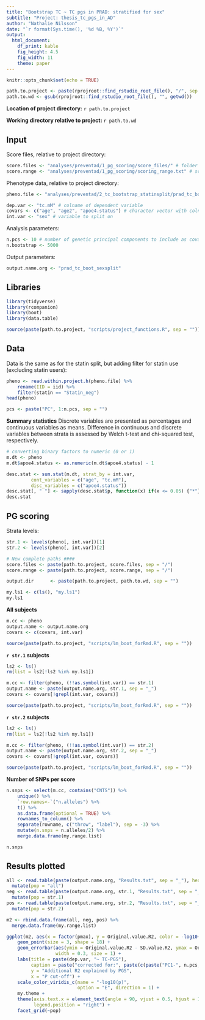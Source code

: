 ```yaml
---
title: "Bootstrap TC ~ TC pgs in PRAD: stratified for sex"
subtitle: "Project: thesis_tc_pgs_in_AD"
author: "Nathalie Nilsson"
date: "`r format(Sys.time(), '%d %B, %Y')`"
output: 
  html_document: 
    df_print: kable
    fig_height: 4.5
    fig_width: 11
    theme: paper
---
```


```r
knitr::opts_chunk$set(echo = TRUE)
```

```r
path.to.project <- paste(rprojroot::find_rstudio_root_file(), "/", sep = "")
path.to.wd <- gsub(rprojroot::find_rstudio_root_file(), "", getwd())
```
**Location of project directory:** `r path.to.project`

**Working directory relative to project:** `r path.to.wd`

## Input

Score files, relative to project directory: 
```r
score.files <- "analyses/preventad/1_pg_scoring/score_files/" # folder with score files
score.range <- "analyses/preventad/1_pg_scoring/scoring_range.txt" # scoring range file
```

Phenotype data, relative to project directory:
```r
pheno.file <- "analyses/preventad/2_tc_bootstrap_statinsplit/prad_tc_boot_data.txt"

dep.var <- "tc.mM" # colname of dependent variable
covars <- c("age", "age2", "apoe4.status") # character vector with colnames of covariates
int.var <- "sex" # variable to split on
```

Analysis parameters:
```r
n.pcs <- 10 # number of genetic principal components to include as covariates
n.bootstrap <- 5000
```

Output parameters:
```r
output.name.org <- "prad_tc_boot_sexsplit"
```

## Libraries
```r
library(tidyverse)
library(rcompanion)
library(boot)
library(data.table)

source(paste(path.to.project, "scripts/project_functions.R", sep = ""))
```

## Data
Data is the same as for the statin split, but adding filter for statin use (excluding statin users):
```r
pheno <- read.within.project.h(pheno.file) %>%
    rename(IID = iid) %>%
    filter(statin == "Statin_neg")
head(pheno)

pcs <- paste("PC", 1:n.pcs, sep = "")
```

**Summary statistics**
Discrete variables are presented as percentages and continuous variables as means. Difference in continuous and discrete variables between strata is assessed by Welch t-test and chi-squared test, respectively.
```r
# converting binary factors to numeric (0 or 1)
m.dt <- pheno
m.dt$apoe4.status <- as.numeric(m.dt$apoe4.status) - 1

desc.stat <- sum.stat(m.dt, strat_by = int.var, 
         cont_variables = c("age", "tc.mM"), 
         disc_variables = c("apoe4.status"))
desc.stat[, " "] <- sapply(desc.stat$p, function(x) if(x <= 0.05) {"*"} else {""})
desc.stat
```

## PG scoring
Strata levels:
```r
str.1 <- levels(pheno[, int.var])[1]
str.2 <- levels(pheno[, int.var])[2]
```

```r
# New complete paths ####
score.files <- paste(path.to.project, score.files, sep = "/")
score.range <- paste(path.to.project, score.range, sep = "/")

output.dir      <- paste(path.to.project, path.to.wd, sep = "")

my.ls1 <- c(ls(), "my.ls1")
my.ls1
```

**All subjects**
```r
m.cc <- pheno
output.name <- output.name.org
covars <- c(covars, int.var)

source(paste(path.to.project, "scripts/lm_boot_forRmd.R", sep = ""))
```

**`r str.1` subjects**
```r
ls2 <- ls()
rm(list = ls2[!ls2 %in% my.ls1])

m.cc <- filter(pheno, (!!as.symbol(int.var)) == str.1)
output.name <- paste(output.name.org, str.1, sep = "_")
covars <- covars[!grepl(int.var, covars)]

source(paste(path.to.project, "scripts/lm_boot_forRmd.R", sep = ""))
```

**`r str.2` subjects**
```r
ls2 <- ls()
rm(list = ls2[!ls2 %in% my.ls1])

m.cc <- filter(pheno, (!!as.symbol(int.var)) == str.2)
output.name <- paste(output.name.org, str.2, sep = "_")
covars <- covars[!grepl(int.var, covars)]

source(paste(path.to.project, "scripts/lm_boot_forRmd.R", sep = ""))
```

**Number of SNPs per score**
```r
n.snps <- select(m.cc, contains("CNTS")) %>%
    unique() %>%
    `row.names<-`("n.alleles") %>%
    t() %>%
    as.data.frame(optional = TRUE) %>%
    rownames_to_column() %>%
    separate(rowname, c("throw", "label"), sep = -3) %>%
    mutate(n.snps = n.alleles/2) %>%
    merge.data.frame(my.range.list)

n.snps
```

## Results plotted
```r
all <- read.table(paste(output.name.org, "Results.txt", sep = "_"), header = TRUE) %>%
  mutate(pop = "all")
neg <- read.table(paste(output.name.org, str.1, "Results.txt", sep = "_"), header = TRUE)  %>%
  mutate(pop = str.1)
pos <- read.table(paste(output.name.org, str.2, "Results.txt", sep = "_"), header = TRUE) %>%
  mutate(pop = str.2)

m2 <- rbind.data.frame(all, neg, pos) %>%
  merge.data.frame(my.range.list)

ggplot(m2, aes(x = factor(pmax), y = Original.value.R2, color = -log10(Original.value.P))) +
    geom_point(size = 3, shape = 18) +
    geom_errorbar(aes(ymin = Original.value.R2 - SD.value.R2, ymax = Original.value.R2 + SD.value.R2), 
                  width = 0.3, size = 1) +
    labs(title = paste(dep.var, "~ TC-PGS"), 
         caption = paste("corrected for:", paste(c(paste("PC1-", n.pcs, sep = ""), covars, "and", int.var, "for the 'all' group"), collapse = ", "), "\nerror bars indicate SD"), 
         y = "Additional R2 explained by PGS", 
         x = "P cut-off") +
    scale_color_viridis_c(name = "-log10(p)", 
                          option = "E", direction = 1) +
    my.theme +
    theme(axis.text.x = element_text(angle = 90, vjust = 0.5, hjust = 1), 
          legend.position = "right") +
    facet_grid(~pop)
```
